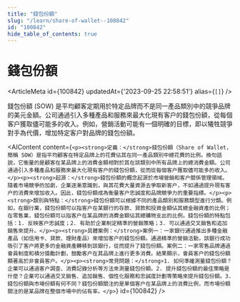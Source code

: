 ```yaml
---
title: "錢包份額"
slug: "/learn/share-of-wallet--100842"
id: "100842"
hide_table_of_contents: true
---
```



# 錢包份額

<ArticleMeta id={100842} updatedAt={'2023-09-25 22:58:51'} alias={`[]`} />
<div className='border-solid border-b border-t-0 my-4 border-[var(--ifm-color-gray-300)]' />

錢包份額 (SOW) 是平均顧客定期用於特定品牌而不是同一產品類別中的競爭品牌的美元金額。公司通過引入多種產品和服務來最大化現有客户的錢包份額，從每個客户獲取儘可能多的收入。例如，營銷活動可能有一個明確的目標，即以犧牲競爭對手為代價，增加特定客户對品牌的錢包份額。

<AIContent content={`<p><strong>定義：</strong>錢包份額（Share of Wallet，簡稱 SOW）是指平均顧客在特定品牌上的花費佔其在同一產品類別中總花費的比例。換句話説，它衡量的是顧客在某品牌上的消費金額相對於其在該類別中所有品牌上的總消費金額。公司通過引入多種產品和服務來最大化現有客户的錢包份額，從而從每個客户獲取儘可能多的收入。</p><p><strong>起源：</strong>錢包份額的概念起源於市場營銷和客户關係管理領域。隨着市場競爭的加劇，企業逐漸意識到，與其花費大量資源去爭取新客户，不如通過提升現有客户的消費來增加收入。因此，錢包份額成為衡量客户忠誠度和品牌競爭力的重要指標。</p><p><strong>類別與特點：</strong>錢包份額可以根據不同的產品類別和服務類型進行分類。例如，在銀行業，錢包份額可以指客户在某銀行的存款、貸款和投資金額佔其總金融資產的比例；在零售業，錢包份額可以指客户在某品牌的消費金額佔其總購物支出的比例。錢包份額的特點包括：1. 反映客户忠誠度；2. 有助於企業制定精準的營銷策略；3. 可以通過交叉銷售和追加銷售來提升。</p><p><strong>具體案例：</strong>案例一：一家銀行通過推出多種金融產品（如信用卡、貸款、理財產品）來增加客户的錢包份額。通過精準的營銷活動，該銀行成功吸引了客户將更多的金融資產轉移到該銀行，從而提升了錢包份額。案例二：一家零售品牌通過會員制度和積分獎勵計劃，鼓勵客户在其品牌上進行更多消費。結果顯示，會員客户的錢包份額顯著高於非會員客户。</p><p><strong>常見問題：</strong>1. 如何準確測量錢包份額？企業可以通過客户調查、消費記錄分析等方法來測量錢包份額。2. 提升錢包份額的最佳策略是什麼？企業可以通過交叉銷售、追加銷售、個性化服務和忠誠度計劃等策略來提升錢包份額。3. 錢包份額與市場份額有何不同？錢包份額關注的是單個客户在某品牌上的消費比例，而市場份額關注的是某品牌在整個市場中的佔有率。</p>`} id={100842} />
